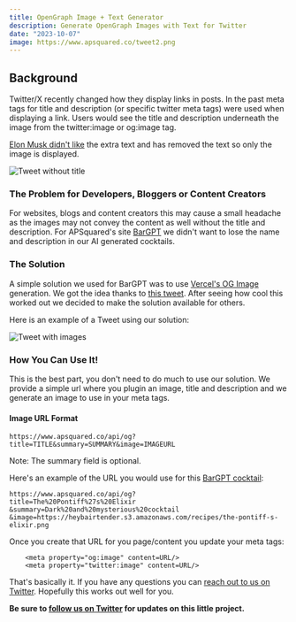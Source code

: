 ```yaml
---
title: OpenGraph Image + Text Generator
description: Generate OpenGraph Images with Text for Twitter
date: "2023-10-07"
image: https://www.apsquared.co/tweet2.png
---
```


## Background 

Twitter/X recently changed how they display links in posts.  In the past meta tags for title and description (or specific twitter meta tags) were used when displaying
a link.  Users would see the title and description underneath the image from the twitter:image or og:image tag.  

[Elon Musk didn't like](https://www.theverge.com/2023/10/4/23903859/x-elon-musk-headlines-links-image-twitter) the extra text and has removed the
text so only the image is displayed.

![Tweet without title](/tweet1.png)

### The Problem for Developers, Bloggers or Content Creators

For websites, blogs and content creators this may cause a small headache as the images may not convey the content as well without the title 
and description.  For APSquared's site [BarGPT](https://www.bargpt.app) we didn't want to lose the name and description in our AI generated cocktails.

### The Solution

A simple solution we used for BarGPT was to use [Vercel's OG Image](https://vercel.com/docs/functions/edge-functions/og-image-generation) generation.  We got the idea thanks to [this tweet](https://twitter.com/rauchg/status/1710418965821039100).  After seeing how cool this worked out we decided 
to make the solution available for others.

Here is an example of a Tweet using our solution:

![Tweet with images](/tweet4.png)

### How You Can Use It!

This is the best part, you don't need to do much to use our solution.  We provide a simple url where you plugin an image, title and description and we generate an image to use in your meta tags.

#### Image URL Format

```
https://www.apsquared.co/api/og?title=TITLE&summary=SUMMARY&image=IMAGEURL
``` 

Note: The summary field is optional.

Here's an example of the URL you would use for this [BarGPT cocktail](https://www.bargpt.app/aicocktail/the-pontiff-s-elixir):

```
https://www.apsquared.co/api/og?
title=The%20Pontiff%27s%20Elixir
&summary=Dark%20and%20mysterious%20cocktail
&image=https://heybairtender.s3.amazonaws.com/recipes/the-pontiff-s-elixir.png
```

Once you create that URL for you page/content you update your meta tags:

```
    <meta property="og:image" content=URL/>
    <meta property="twitter:image" content=URL/>
```

That's basically it.  If you have any questions you can [reach out to us on Twitter](https://twitter.com/APSquaredDev).  Hopefully this works out well for you.  


**Be sure to [follow us on Twitter](https://twitter.com/APSquaredDev) for updates on this little project.**